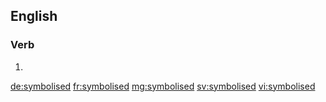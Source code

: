 ==English==

===Verb===
{{head|en}}

# {{en-past of|symbolise}}

[[de:symbolised]]
[[fr:symbolised]]
[[mg:symbolised]]
[[sv:symbolised]]
[[vi:symbolised]]